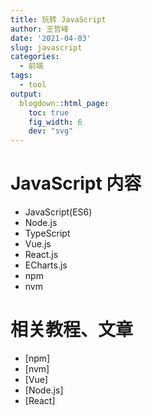 ```yaml
---
title: 玩转 JavaScript
author: 王哲峰
date: '2021-04-03'
slug: javascript
categories:
  - 前端
tags:
  - tool
output:
  blogdown::html_page:
    toc: true
    fig_width: 6
    dev: "svg"
---
```


# JavaScript 内容

- JavaScript(ES6)
- Node.js
- TypeScript
- Vue.js
- React.js
- ECharts.js
- npm
- nvm

# 相关教程、文章

- [npm]
- [nvm]
- [Vue]
- [Node.js]
- [React]
